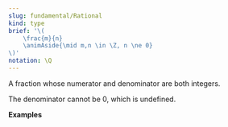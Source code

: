 ```yaml
---
slug: fundamental/Rational
kind: type
brief: '\(
    \frac{m}{n}
    \animAside{\mid m,n \in \Z, n \ne 0}
\)'
notation: \Q
---
```


A fraction whose numerator and denominator are both <Ref slug={integer}>integers</Ref>.

The denominator cannot be 0, which is undefined.

**Examples**

<Katex tex='
\begin{matrix}
    \frac{1}{2} &
    -\frac{3}{7} &
    \animCycle{
        \animItem{46}
        \animItem{\frac{46}{1}}
    } &
    \animCycle{
        \animItem{0.17}
        \animItem{\frac{17}{100}}
    }
\end{matrix}
'/>
